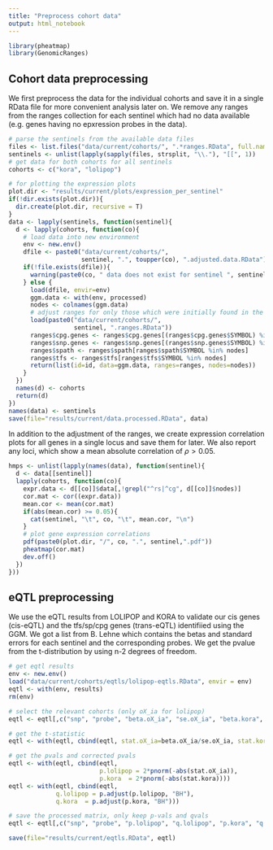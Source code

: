 ```yaml
---
title: "Preprocess cohort data"
output: html_notebook
---
```


```r
library(pheatmap)
library(GenomicRanges)
```

## Cohort data preprocessing
We first preprocess the data for the individual cohorts and save it in a single
RData file for more convenient analysis later on.
We remove any ranges from the ranges collection for each sentinel which had no
data available (e.g. genes having no epxression probes in the data).

```r
# parse the sentinels from the available data files
files <- list.files("data/current/cohorts/", ".*ranges.RData", full.names = F)
sentinels <- unlist(lapply(sapply(files, strsplit, "\\."), "[[", 1))
# get data for both cohorts for all sentinels
cohorts <- c("kora", "lolipop")

# for plotting the expression plots
plot.dir <- "results/current/plots/expression_per_sentinel"
if(!dir.exists(plot.dir)){
  dir.create(plot.dir, recursive = T)
}
data <- lapply(sentinels, function(sentinel){
  d <- lapply(cohorts, function(co){
    # load data into new environment
    env <- new.env()
    dfile <- paste0("data/current/cohorts/", 
                    sentinel, ".", toupper(co), ".adjusted.data.RData")
    if(!file.exists(dfile)){
      warning(paste0(co, " data does not exist for sentinel ", sentinel, "."))
    } else {
      load(dfile, envir=env)
      ggm.data <- with(env, processed)
      nodes <- colnames(ggm.data)
      # adjust ranges for only those which were initially found in the data
      load(paste0("data/current/cohorts/", 
                  sentinel, ".ranges.RData"))
      ranges$cpg.genes <- ranges$cpg.genes[(ranges$cpg.genes$SYMBOL) %in% nodes]
      ranges$snp.genes <- ranges$snp.genes[(ranges$snp.genes$SYMBOL) %in% nodes]
      ranges$spath <- ranges$spath[ranges$spath$SYMBOL %in% nodes]
      ranges$tfs <- ranges$tfs[ranges$tfs$SYMBOL %in% nodes]
      return(list(id=id, data=ggm.data, ranges=ranges, nodes=nodes))
    }
  })
  names(d) <- cohorts
  return(d)
})
names(data) <- sentinels
save(file="results/current/data.processed.RData", data)
```

In addition to the adjustment of the ranges, we create expression correlation plots
for all genes in a single locus and save them for later.
We also report any loci, which show a mean absolute correlation of $\rho > 0.05$.

```r
hmps <- unlist(lapply(names(data), function(sentinel){
  d <- data[[sentinel]]
  lapply(cohorts, function(co){
    expr.data <- d[[co]]$data[,!grepl("^rs|^cg", d[[co]]$nodes)]
    cor.mat <- cor((expr.data))
    mean.cor <- mean(cor.mat)
    if(abs(mean.cor) >= 0.05){
      cat(sentinel, "\t", co, "\t", mean.cor, "\n")
    }
    # plot gene expression correlations
    pdf(paste0(plot.dir, "/", co, ".", sentinel,".pdf"))
    pheatmap(cor.mat)
    dev.off()
  })
}))
```


## eQTL preprocessing
We use the eQTL results from LOLIPOP and KORA to validate our cis genes (cis-eQTL)
and the tfs/sp/cpg genes (trans-eQTL) identifiied using the GGM. 
We got a list from B. Lehne which contains the betas and standard errors for each
sentinel and the corresponding probes. We get the pvalue from the t-distribution 
by using n-2 degrees of freedom.


```r
# get eqtl results
env <- new.env()
load("data/current/cohorts/eqtls/lolipop-eqtls.RData", envir = env)
eqtl <- with(env, results)
rm(env)

# select the relevant cohorts (only oX_ia for lolipop)
eqtl <- eqtl[,c("snp", "probe", "beta.oX_ia", "se.oX_ia", "beta.kora", "se.kora")]

# get the t-statistic
eqtl <- with(eqtl, cbind(eqtl, stat.oX_ia=beta.oX_ia/se.oX_ia, stat.kora=beta.kora/se.kora))

# get the pvals and corrected pvals
eqtl <- with(eqtl, cbind(eqtl, 
                         p.lolipop = 2*pnorm(-abs(stat.oX_ia)), 
                         p.kora  = 2*pnorm(-abs(stat.kora))))
eqtl <- with(eqtl, cbind(eqtl, 
             q.lolipop = p.adjust(p.lolipop, "BH"),
             q.kora  = p.adjust(p.kora, "BH")))

# save the processed matrix, only keep p-vals and qvals
eqtl <- eqtl[,c("snp", "probe", "p.lolipop", "q.lolipop", "p.kora", "q.kora")]

save(file="results/current/eqtls.RData", eqtl)

```

